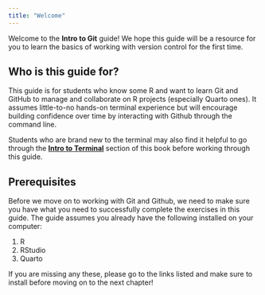 ```yaml
---
title: "Welcome"
---
```


Welcome to the **Intro to Git** guide! We hope this guide will be a resource for you to learn the basics of working with version control for the first time.

## Who is this guide for?

This guide is for students who know some R and want to learn Git and GitHub to manage and collaborate on R projects (especially Quarto ones). It assumes little-to-no hands-on terminal experience but will encourage building confidence over time by interacting with Github through the command line.

Students who are brand new to the terminal may also find it helpful to go through the [**Intro to Terminal**](/terminal/introduction.html) section of this book before working through this guide.

## Prerequisites

Before we move on to working with Git and Github, we need to make sure you have what you need to successfully complete the exercises in this guide. The guide assumes you already have the following installed on your computer:

1.  R
2.  RStudio
3.  Quarto

If you are missing any these, please go to the links listed and make sure to install before moving on to the next chapter!
